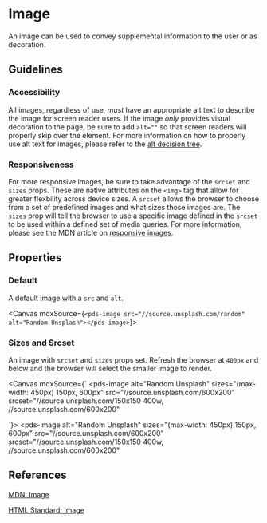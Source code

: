 

<Meta of={stories} />

# Image

An image can be used to convey supplemental information to the user or as decoration.

## Guidelines

### Accessibility

All images, regardless of use, _must_ have an appropriate alt text to describe the image for screen reader users. If the image _only_ provides visual decoration to the page, be sure to add `alt=""` so that screen readers will properly skip over the element. For more information on how to properly use alt text for images, please refer to the [alt decision tree](https://www.w3.org/WAI/tutorials/images/decision-tree/).

### Responsiveness

For more responsive images, be sure to take advantage of the `srcset` and `sizes` props. These are native attributes on the `<img>` tag that allow for greater flexbility across device sizes. A `srcset` allows the browser to choose from a set of predefined images and what sizes those images are. The `sizes` prop will tell the browser to use a specific image defined in the `srcset` to be used within a defined set of media queries. For more information, please see the MDN article on [responsive images](https://developer.mozilla.org/en-US/docs/Learn/HTML/Multimedia_and_embedding/Responsive_images).

## Properties

<ArgTypes of={stories} />

### Default

A default image with a `src` and `alt`.

<Canvas mdxSource={`
<pds-image src="//source.unsplash.com/random" alt="Random Unsplash"></pds-image>
`}>
  <pds-image src="//source.unsplash.com/random" alt="Random Unsplash"></pds-image>
</Canvas>

### Sizes and Srcset

An image with `srcset` and `sizes` props set. Refresh the browser at `400px` and below and the browser will select the smaller image to render.

<Canvas mdxSource={`
<pds-image
  alt="Random Unsplash"
  sizes="(max-width: 450px) 150px, 600px"
  src="//source.unsplash.com/600x200"
  srcset="//source.unsplash.com/150x150 400w, //source.unsplash.com/600x200"
></pds-image>
`}>
  <pds-image
    alt="Random Unsplash"
    sizes="(max-width: 450px) 150px, 600px"
    src="//source.unsplash.com/600x200"
    srcset="//source.unsplash.com/150x150 400w, //source.unsplash.com/600x200"
  ></pds-image>
</Canvas>

## References

[MDN: Image](https://developer.mozilla.org/en-US/docs/Web/HTML/Element/img)

[HTML Standard: Image](https://html.spec.whatwg.org/multipage/images.html)

